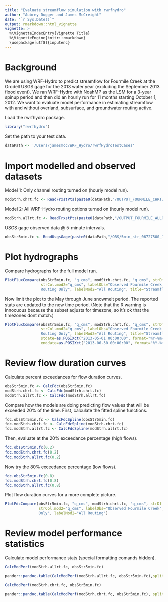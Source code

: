 ```yaml
---
title: "Evaluate streamflow simulation with rwrfhydro"
author: "Aubrey Dugger and James McCreight"
date: "`r Sys.Date()`"
output: rmarkdown::html_vignette
vignette: >
  %\VignetteIndexEntry{Vignette Title}
  %\VignetteEngine{knitr::rmarkdown}
  \usepackage[utf8]{inputenc}
---
```


# Background
We are using WRF-Hydro to predict streamflow for Fourmile Creek at the Orodell USGS 
gage for the 2013 water year (excluding the September 2013 flood event). We ran WRF-Hydro with 
NoahMP as the LSM for a 3-year spinup period and then did an hourly run for 11 months starting October 
1, 2012. We want to evaluate model performance in estimating streamflow with and without overland, 
subsurface, and groundwater routing active.

Load the rwrfhydro package. 
```r
library("rwrfhydro")
```

Set the path to your test data.
```r
dataPath <- '/Users/jamesmcc/WRF_Hydro/rwrfHydroTestCases' 
```


# Import modelled and observed datasets

Model 1: Only channel routing turned on (hourly model run).
```r
modStrh.chrt.fc <- ReadFrxstPts(paste0(dataPath,"/OUTPUT_FOURMILE_CHRT/frxst_pts_out.txt"))
```

Model 2: All WRF-Hydro routing options turned on (hourly model run).
```r
modStrh.allrt.fc <- ReadFrxstPts(paste0(dataPath,"/OUTPUT_FOURMILE_ALLRT/frxst_pts_out.txt"))
```

USGS gage observed data @ 5-minute intervals.
```r
obsStr5min.fc <- ReadUsgsGage(paste0(dataPath,"/OBS/5min_str_06727500_110401_140810.txt"))
```


# Plot hydrographs 

Compare hydrographs for the full model run.
```r
PlotFluxCompare(obsStr5min.fc, "q_cms", modStrh.chrt.fc, "q_cms", strDf.mod2=modStrh.allrt.fc, 
                strCol.mod2="q_cms", labelObs="Observed Fourmile Creek at Orodell", labelMod1="Channel 
                Routing Only", labelMod2="All Routing", title="Streamflow: Fourmile Creek")
```

Now limit the plot to the May through June snowmelt period. The reported stats are updated to the new time period. (Note that the R warning is innocuous because the subset adjusts for timezone, so it's ok that the timezones dont match.)
```r
PlotFluxCompare(obsStr5min.fc, "q_cms", modStrh.chrt.fc, "q_cms", strDf.mod2=modStrh.allrt.fc, 
                strCol.mod2="q_cms", labelObs="Observed Fourmile Creek at Orodell", labelMod1="Channel 
                Routing Only", labelMod2="All Routing", title="Streamflow: Fourmile Creek", 
                stdate=as.POSIXct("2013-05-01 00:00:00", format="%Y-%m-%d %H:%M:%S", tz="UTC"), 
                enddate=as.POSIXct("2013-06-30 00:00:00", format="%Y-%m-%d %H:%M:%S", tz="UTC"))
```

# Review flow duration curves

Calculate percent exceedances for flow duration curves.
```r
obsStr5min.fc <- CalcFdc(obsStr5min.fc)
modStrh.chrt.fc <- CalcFdc(modStrh.chrt.fc)
modStrh.allrt.fc <- CalcFdc(modStrh.allrt.fc)
```

Compare how the models are doing predicting flow values that will be exceeded 20% of the time.
First, calculate the fitted spline functions.
```r
fdc.obsStr5min.fc <- CalcFdcSpline(obsStr5min.fc)
fdc.modStrh.chrt.fc <- CalcFdcSpline(modStrh.chrt.fc)
fdc.modStrh.allrt.fc <- CalcFdcSpline(modStrh.allrt.fc)
```

Then, evaluate at the 20% exceedance percentage (high flows).
```r
fdc.obsStr5min.fc(0.2)
fdc.modStrh.chrt.fc(0.2)
fdc.modStrh.allrt.fc(0.2)
```

Now try the 80% exceedance percentage (low flows).
```r
fdc.obsStr5min.fc(0.8)
fdc.modStrh.chrt.fc(0.8)
fdc.modStrh.allrt.fc(0.8)
```

Plot flow duration curves for a more complete picture.
```r
PlotFdcCompare(obsStr5min.fc, "q_cms", modStrh.chrt.fc, "q_cms", strDf.mod2=modStrh.allrt.fc, 
               strCol.mod2="q_cms", labelObs="Observed Fourmile Creek", labelMod1="Channel Routing 
               Only", labelMod2="All Routing")
```


# Review model performance statistics

Calculate model performance stats (special formatting comands hidden).
```r
CalcModPerf(modStrh.allrt.fc, obsStr5min.fc)
```

```r
pander::pandoc.table(CalcModPerf(modStrh.allrt.fc, obsStr5min.fc),split.table=Inf)
```

```r
CalcModPerf(modStrh.chrt.fc, obsStr5min.fc)
```

```r
pander::pandoc.table(CalcModPerf(modStrh.chrt.fc, obsStr5min.fc), split.table=Inf)
```

